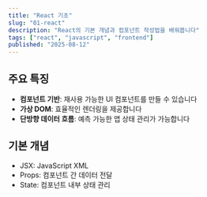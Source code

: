 ```yaml
---
title: "React 기초"
slug: "01-react"
description: "React의 기본 개념과 컴포넌트 작성법을 배워봅니다"
tags: ["react", "javascript", "frontend"]
published: "2025-08-12"
---
```


## 주요 특징

- **컴포넌트 기반**: 재사용 가능한 UI 컴포넌트를 만들 수 있습니다
- **가상 DOM**: 효율적인 렌더링을 제공합니다
- **단방향 데이터 흐름**: 예측 가능한 앱 상태 관리가 가능합니다

## 기본 개념

- JSX: JavaScript XML
- Props: 컴포넌트 간 데이터 전달
- State: 컴포넌트 내부 상태 관리
